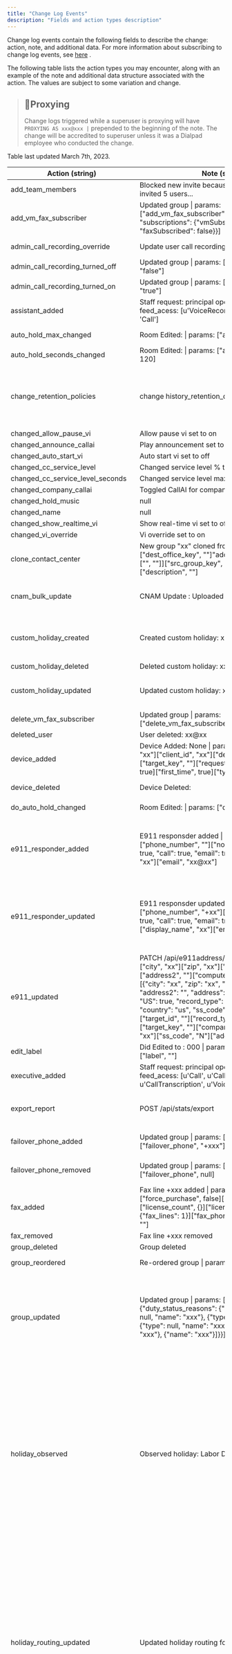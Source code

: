 ```yaml
---
title: "Change Log Events"
description: "Fields and action types description"
---
```

Change log events contain the following fields to describe the change: action, note, and additional data. For more information about subscribing to change log events, see [here](/docs/change-log-events)
.

The following table lists the action types you may encounter, along with an example of the note and additional data structure associated with the action. The values are subject to some variation and change.

> ## 📘Proxying
> 
> Change logs triggered while a superuser is proxying will have `PROXYING AS xxx@xxx |` prepended to the beginning of the note. The change will be accredited to superuser unless it was a Dialpad employee who conducted the change.

Table last updated March 7th, 2023.

| Action (string) | Note (string) | Additional Data (json) |
| --- | --- | --- |
| add\_team\_members | Blocked new invite because the account already invited 5 users... | {"0": "xx@xx"} |
| add\_vm\_fax\_subscriber | Updated group \| params: \["add\_vm\_fax\_subscriber", {"email": "xx@xx", "subscriptions": {"vmSubscribed": true, "faxSubscribed": false}}\] | `{ "email": "xx@xx", "name": "xx", "subscriptions": { "faxSubscribed": false, "vmSubscribed": true } }` |
| admin\_call\_recording\_override | Update user call recording to on | {"from": "inherit upper level", "to": "on"} |
| admin\_call\_recording\_turned\_off | Updated group \| params: \["admin\_call\_recording", "false"\] | null |
| admin\_call\_recording\_turned\_on | Updated group \| params: \["admin\_call\_recording", "true"\] | null |
| assistant\_added | Staff request: principal operator activate: False feed\_acess: \[u'VoiceRecording', u'CallRecording', 'Call'\] | null |
| auto\_hold\_max\_changed | Room Edited: \| params: \["auto\_hold\_max", 29\] | {"auto\_hold\_max": 29, "room\_name": "xx"} |
| auto\_hold\_seconds\_changed | Room Edited: \| params: \["auto\_hold\_seconds", 120\] | {"auto\_hold\_seconds": 120, "room\_name": "xx"} |
| change\_retention\_policies | change history\_retention\_days to 14. | {"from": {"history\_retention\_days": null, "retention\_policies": \[\]}, "to": {"history\_retention\_days": 14, "retention\_policies": \["archive\_feed"\]}} |
| changed\_allow\_pause\_vi | Allow pause vi set to on | {"to": true} |
| changed\_announce\_callai | Play announcement set to on | {"to": true} |
| changed\_auto\_start\_vi | Auto start vi set to off | {"to": false} |
| changed\_cc\_service\_level | Changed service level % threshold to 8 | {"from": 95, "to": "8"} |
| changed\_cc\_service\_level\_seconds | Changed service level max seconds to 15 | {"from": 3, "to": "15"} |
| changed\_company\_callai | Toggled CallAI for company to True | {"to": true} |
| changed\_hold\_music | null | {"to": "default"} |
| changed\_name | null | {"from": "xx", "to": "xx"} |
| changed\_show\_realtime\_vi | Show real-time vi set to off | {"to": false} |
| changed\_vi\_override | Vi override set to on | {"to": true} |
| clone\_contact\_center | New group "xx" cloned from \| params: \["dest\_office\_key", ""\]"add\_selected\_operators", \["", ""\]\]\["src\_group\_key", ""\]\["name", "xx"\]\["description", ""\] | {"name": "xx"} |
| cnam\_bulk\_update | CNAM Update : Uploaded CNAM via csv | "\[{"caller\_name\_info": "xx", "dids": \["+xx"\]}, {"caller\_name\_info": "xx", "dids": \["+xx"\]},\]" |
| custom\_holiday\_created | Created custom holiday: xx | {"name": "xx", "recur\_type": "no\_repeat", "start\_on": "2023-03-03", "target\_key": "OfficeGroup:00"} |
| custom\_holiday\_deleted | Deleted custom holiday: xx | null |
| custom\_holiday\_updated | Updated custom holiday: xx | {"name": "xx", "recur\_type": "no\_repeat", "start\_on": "2022-03-21"} |
| delete\_vm\_fax\_subscriber | Updated group \| params: \["delete\_vm\_fax\_subscriber", "xx@xx"\] | {"name": "xx"} |
| deleted\_user | User deleted: xx@xx | null |
| device\_added | Device Added: None \| params: \["display\_name", "xx"\]\["client\_id", "xx"\]\["device\_model", "xx"\]\["target\_key", "<key>"\]\["request\_code", true\]\["byod", true\]\["first\_time", true\]\["type", "obi"\] | {"device\_id": "+xx-user-00-xx", "display\_name": "xx"} |
| device\_deleted | Device Deleted: | {"device\_id": "", "display\_name": null} |
| do\_auto\_hold\_changed | Room Edited: \| params: \["do\_auto\_hold", true\] | {"do\_auto\_hold": true, "room\_name": "xx"} |
| e911\_responder\_added | E911 responsder added \| params: \["phone\_number", ""\]\["notify\_by", {"message": true, "call": true, "email": true}\]\["display\_name", "xx"\]\["email", "xx@xx"\] | {"responders": {"contact\_key": "", "display\_name": "xx", "email": "xx@xx", "notify\_by": {"call": false, "email": true, "message": false}}} |
| e911\_responder\_updated | E911 responsder updated \| params: \["phone\_number", "+xx"\]\["notify\_by", {"message": true, "call": true, "email": true}\]\["contact\_key", ""\]\["display\_name", "xx"\]\["email", "xx@xx"\] | {"responders": {"contact\_key": "", "display\_name": "xx", "email": "xx@xx", "notify\_by": {"call": true, "email": true, "message": true}, "phone\_number": "+xx"}} |
| e911\_updated | PATCH /api/e911address/e911_target_ \| params: \["city", "xx"\]\["zip", "xx"\]\["country", "us"\]\["address2", ""\]\["computed\_id", ""\]"locations", \[{"city": "xx", "zip": "xx", "address1": "xx", "address2": "", "address": "xx, "target\_id": "", "US": true, "record\_type": "", "state": "IL", "country": "us", "ss\_code": "N"}\]\]\["US", true\]\["target\_id", "<key>"\]\["record\_type", ""\]\["state", "xx"\]\["target\_key", ""\]\["company\_name", ""\]\["address", "xx"\]\["ss\_code", "N"\]\["address1", "xx"\]\["id", "<key>"\] | {"address": "xx", "address2": "", "city": "xx", "country": "us", "state": "xx", "target\_key": "", "zip": "xx"} |
| edit\_label | Did Edited to : 000 \| params: \["edit\_label", true\]\["label", ""\] | {"uber\_phone": "+xxx"} |
| executive\_added | Staff request: principal operator activate: True feed\_acess: \[u'Call', u'CallRecording', u'CallTranscription', u'VoiceRecording'\] | null |
| export\_report | POST /api/stats/export | {"all-company": false, "all-office": null, "end\_day": 46, "export-type": "records", "start\_day": 46} |
| failover\_phone\_added | Updated group \| params: \["failover\_type", "phone"\]\["failover\_phone", "+xxx"\] | {"failover\_phone": "+xxx", "failover\_type": "phone", "name": "xxx"} |
| failover\_phone\_removed | Updated group \| params: \["failover\_type", ""\]\["failover\_phone", null\] | {"failover\_phone": null, "failover\_type": "", "name": "xxx"} |
| fax\_added | Fax line +xxx added \| params: \["target\_key", ""\]\["force\_purchase", false\]\["area\_code", ""\]\["license\_count", {}\]\["license\_availability", {"fax\_lines": 1}\]\["fax\_phone", "+xxx"\]\["country", ""\] | {"fax\_number": "+xxx"} |
| fax\_removed | Fax line +xxx removed | {"fax\_number": "+xxx"} |
| group\_deleted | Group deleted | {"name": "xxx"} |
| group\_reordered | Re-ordered group \| params: \["operators", \["",""\]\] | {"group\_operators": \["xx xx", "xx xx"\]} |
| group\_updated | Updated group \| params: \["office\_settings", {"duty\_status\_reasons": {"unavailable": \[{"type": null, "name": "xxx"}, {"type": null, "name": "xxx"}, {"type": null, "name": "xxx"}, {"type": null, "name": "xxx"}, {"name": "xxx"}\]}}\] | {"name": "xxx", "office\_settings": {"duty\_status\_reasons": {"unavailable": \[{"name": "xxx", "type": null}, {"name": "xxx", "type": null}, {"name": "xxx", "type": null}, {"name": "xxx", "type": null}, {"name": "xxx"}\]}}} |
| holiday\_observed | Observed holiday: Labor Day | {"group\_id": "", "hours": \["closed", "18:00"\], "recur\_event\_id": 000, "recur\_event\_key": "", "routing\_options": {"closed": {"action": "voicemail", "action\_target": null, "default\_dtmf": null, "dtmf": {}, "operator\_routing": "longestidle", "try\_dial\_operators": false}, "open": {"action": "voicemail", "action\_target": null, "default\_dtmf": null, "dtmf": {}, "operator\_routing": "longestidle", "try\_dial\_operators": true}}} |
| holiday\_routing\_updated | Updated holiday routing for: xxx | {"group\_id": "", "hours": \["00:00", "00:00"\], "recur\_event\_id": 000, "recur\_event\_key": "", "recur\_event\_name": "xxx", "routing\_options": {"closed": {"action": "voicemail", "action\_target": null, "default\_dtmf": null, "dtmf": {}, "operator\_routing": "simultaneous", "try\_dial\_operators": false}, "open": {"action": "voicemail", "action\_target": null, "default\_dtmf": null, "dtmf": {}, "operator\_routing": "simultaneous", "try\_dial\_operators": true}}} |
| holiday\_unobserved | Unobserved holiday: 2022/12/30 | null |
| live\_coaching\_turned\_off | Updated group \| params: \["allow\_department\_admin\_eavesdrop", false\] | null |
| live\_coaching\_turned\_on | Updated group \| params: \["allow\_department\_admin\_eavesdrop", true\] | null |
| make\_did\_primary | Updated group \| params: \["make\_did\_primary", "+xxx"\] | {"name": "xxx", "primary\_phone": "+xxx"} |
| name\_changed | Room Edited: \| params: \["name", "xxx"\] | {"name": "xxx", "room\_name": "xxx"} |
| new\_contact\_center | New group added "xxx" \| params: \["group\_description", "xxx"\]\["type", "call\_center"\]\["name", "xxx"\] | {"name": "xxx"} |
| new\_department | New group added "xxx" \| params: \["group\_description", ""\]\["name", "xxx"\] | {"name": "xxx"} |
| new\_ivr | Updated IVR \| params: \["file", {"enforced\_type": "audio/mpeg"}\]\["enforced\_type", "audio/mpeg"\]\["target", ""\]\["blob\_key", "<key>"\]\["filename", "xxx.mp3"\]\["ivr\_type", "GREETING"\]\["content\_type", "audio/mpeg"\]\["gcs\_filename", "xxx"\] | {"ivr\_name": "xxx.mp3"} |
| number\_assigned | Assigned DID: \[{'email': xxx@xxx', 'assigned\_did': {'display\_number': u'xxx', 'last\_target': {'display\_name': u'xxx', 'type': u'call\_center', 'date\_reserved': 000}, 'id': u'+xxx'}}\] | {"0": {"assigned\_did": {"display\_number": "(xxx) xxx-xxx", "id": "+xxx", "last\_target": {"date\_reserved": 000, "display\_name": "xxx", "type": "call\_center"}}, "email": "xxx@xxx"}} |
| number\_edited | Did Edited to : 000 \| params: \["status", "group"\]\["force\_purchase", false\]\["label", ""\]\["license\_count", {}\]\["device\_data", "{"device\_session\_id":"","fraud\_merchant\_id":null}"\]\["license\_availability", {"group\_lines": 57}\] | {"uber\_phone": "+xxx"} |
| number\_removed | Removed DID: \[\] | {"dids": \[\]} |
| office\_changed | Office changed from xxx to xxx | null |
| operator\_added | Operator added | {"name": "xxx", "operator\_name": "xxx", "role": "operator"} |
| operator\_admin\_permission\_added | Operator added admin permissions for \| params: \["make\_admin", true\]\["can\_edit", null\] | {"name": "xxx", "operator\_name": "xxx"} |
| operator\_admin\_permission\_removed | Operator removed admin permissions for \| params: \["make\_admin", false\] | {"name": "xxx", "operator\_name": "xxx"} |
| operator\_group\_status\_changed | Operator changed status to available \| params: \["status", "available"\] | {"name": "xxx", "operator\_name": "xxx", "status\_changed\_to": "available"} |
| operator\_removed | Operator removed | {"name": "xxx", "operator\_name": "xxx"} |
| operator\_skill\_level\_edited | Operator changed skill level for group to 100 | {"name": "xxx", "operator\_name": "xxx", "skill\_level": 100} |
| operator\_status\_changed | Operator changed status to available \| params: \["status", "available"\] | {"name": "xxx", "operator\_name": "xxx", "status\_changed\_to": "available"} |
| removed\_ivr | Remove IVR 000 | {"ivr\_name": "xxx"} |
| room\_added | Room added: 000 \| params: \["name", "xxx"\] | {"room\_name": "xxx"} |
| room\_deleted | Room Deleted: | {"room\_name": "xxx"} |
| room\_edited | Room Edited: \| params: \["caller\_id\_override", "+xxx"\]\["international\_calling\_disabled", false\]\["external\_calling\_disabled", false\]\["name", "xxx"\]\["caller\_id", ""\]\["no\_answer\_action", "message"\] | {"caller\_id": "", "caller\_id\_override": "+xxx", "external\_calling\_disabled": false, "name": "xxx", "no\_answer\_action": "message", "room\_name": "xxx"} |
| set\_csat\_survey | Updated group \| params: \["set\_csat\_survey\_id", ""\] | {"name": "xxx"} |
| set\_custom\_background | Updated group \| params: \["custom\_background\_image", ""\] | {"name": "xxx"} |
| set\_custom\_logo | Updated group \| params: \["custom\_logo\_image", ""\] | {"name": "xxx"} |
| set\_spam\_action | Updated group \| params: \["spam\_action", ""\]\["spam\_type", "unknown"\] | {"name": "xxx", "spam\_action": null, "spam\_threshold": 90} |
| suspended\_user | User suspended. Email: xxx@xxx | null |
| swap\_primary\_number | Did Edited to : 000 \| params: \["swap\_primary", true\] | {"uber\_phone": "+xxx"} |
| updated\_ivr | Updated IVR \| params: \["ivr\_type", "xxx"\]\["custom\_ivr\_details\_id", 000\]\["dtmf\_option", 5\]\["target", "<key>"\]\["event\_key", ""\] | {"ivr\_name": "xxx.mp3"} |
| user\_added | User added: xxx@xxx | null |
| verified\_phone\_added | Verified Phone added (xxx) xxx xxx | {"number": "(xxx) xxx xxx"} |
| verified\_phone\_deleted | PROXYING AS xxx@xxx \| Verified Phone added (xxx) xxx xxx | {"number": "(xxx) xxx xxx"} |
| verified\_phone\_removed | Verified Phone added (xxx) xxx-xxx | {"number": "(xxx) xxx-xxx"} |
| null | User changed \| params: \["parameter name", "new value"\] | null |
| null | License type set to xxx | null |
| null | Room Edited: \| params: \["unreserve\_pending\_dids", true\] | {"room\_name": "xx"} |